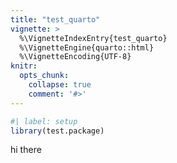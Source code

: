 ```yaml
---
title: "test_quarto"
vignette: >
  %\VignetteIndexEntry{test_quarto}
  %\VignetteEngine{quarto::html}
  %\VignetteEncoding{UTF-8}
knitr:
  opts_chunk:
    collapse: true
    comment: '#>'
---
```


```r
#| label: setup
library(test.package)
```

hi there
